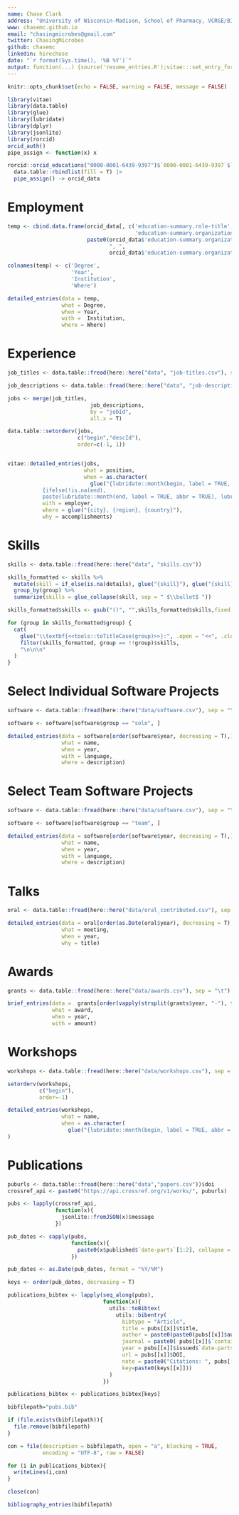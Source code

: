 ```yaml
---
name: Chase Clark
address: "University of Wisconsin-Madison, School of Pharmacy, VCRGE/BIOTECH/GENOMICS"
www: chasemc.github.io
email: "chasingmicrobes@gmail.com"
twitter: ChasingMicrobes
github: chasemc
linkedin: hirechase
date: "`r format(Sys.time(), '%B %Y')`"
output: function(...) {source('resume_entries.R');vitae:::set_entry_formats(resume_entries);vitae::cv_document(..., template = "resume_template.tex", citation_package = "biblatex")}
---
```


```r
knitr::opts_chunk$set(echo = FALSE, warning = FALSE, message = FALSE)

library(vitae)
library(data.table)
library(glue)
library(lubridate)
library(dplyr)
library(jsonlite)
library(rorcid)
orcid_auth()
pipe_assign <- function(x) x
```


```r
rorcid::orcid_educations("0000-0001-6439-9397")$`0000-0001-6439-9397`$`affiliation-group`$summaries |>
  data.table::rbindlist(fill = T) |>
  pipe_assign() -> orcid_data
```

# Employment

```r
temp <- cbind.data.frame(orcid_data[, c('education-summary.role-title','education-summary.end-date.year.value',
                                        'education-summary.organization.name')], 
                         paste0(orcid_data$'education-summary.organization.address.city',
                                ", ",
                                orcid_data$'education-summary.organization.address.region' ))

colnames(temp) <- c('Degree',
                    'Year',
                    'Institution',
                    'Where')

detailed_entries(data = temp,
                 what = Degree, 
                 when = Year,
                 with =  Institution,
                 where = Where)
```

# Experience

```r
job_titles <- data.table::fread(here::here("data", "job-titles.csv"), sep = "\t")

job_descriptions <- data.table::fread(here::here("data", "job-descriptions.csv"), sep = ",")

jobs <- merge(job_titles, 
                          job_descriptions, 
                          by = "jobId", 
                          all.x = T) 

data.table::setorderv(jobs,
                      c("begin","descId"),
                      order=c(-1, 1))


vitae::detailed_entries(jobs,
                        what = position,
                        when = as.character(
                          glue("{lubridate::month(begin, label = TRUE, abbr = TRUE)} {lubridate::year(begin)} - 
           {ifelse(!is.na(end), 
           paste(lubridate::month(end, label = TRUE, abbr = TRUE), lubridate::year(end)), 'present')}")),
           with = employer,
           where = glue("{city}, {region}, {country}"),
           why = accomplishments)
```

\newpage

# Skills

```r

skills <- data.table::fread(here::here("data", "skills.csv"))

skills_formatted <- skills %>% 
  mutate(skill = if_else(is.na(details), glue("{skill}"), glue("{skill} ({details})"))) %>% 
  group_by(group) %>% 
  summarize(skills = glue_collapse(skill, sep = " $\\bullet$ "))

skills_formatted$skills <- gsub("()", "",skills_formatted$skills,fixed = TRUE)

for (group in skills_formatted$group) {
  cat(
    glue("\\textbf{<<tools::toTitleCase(group)>>}:", .open = "<<", .close = ">>"),
    filter(skills_formatted, group == !!group)$skills,
    "\n\n\n"
  )
}
```

# Select Individual Software Projects

```r

software <- data.table::fread(here::here("data/software.csv"), sep = "\t")

software <- software[software$group == "solo", ]

detailed_entries(data = software[order(software$year, decreasing = T),],
                 what = name,
                 when = year,
                 with = language,
                 where = description)
```

# Select Team Software Projects

```r

software <- data.table::fread(here::here("data/software.csv"), sep = "\t")

software <- software[software$group == "team", ]

detailed_entries(data = software[order(software$year, decreasing = T),], 
                 what = name,
                 when = year,
                 with = language,
                 where = description)

```

# Talks

```r

oral <- data.table::fread(here::here("data/oral_contributed.csv"), sep = "\t")

detailed_entries(data = oral[order(as.Date(oral$year), decreasing = T),],
                 what = meeting, 
                 when = year,
                 why = title)
```

# Awards

```r

grants <- data.table::fread(here::here("data/awards.csv"), sep = "\t")

brief_entries(data =  grants[order(vapply(strsplit(grants$year, "-"), function(x) as.integer(x[[1]]), 1), decreasing = T),],
              what = award,
              when = year,
              with = amount)

```

# Workshops

```r
workshops <- data.table::fread(here::here("data/workshops.csv"), sep = "\t")

setorderv(workshops,
          c("begin"),
          order=-1)

detailed_entries(workshops,
                 what = name,
                 when = as.character(
                   glue("{lubridate::month(begin, label = TRUE, abbr = TRUE)} {lubridate::year(begin)} "))
)
```

# Publications

```r

puburls <- data.table::fread(here::here("data","papers.csv"))$doi
crossref_api <- paste0("https://api.crossref.org/v1/works/", puburls)

pubs <- lapply(crossref_api, 
               function(x){
                 jsonlite::fromJSON(x)$message
               })

pub_dates <- sapply(pubs, 
                    function(x){
                      paste0(x$published$`date-parts`[1:2], collapse = "/")
                    })

pub_dates <- as.Date(pub_dates, format = "%Y/%M")

keys <- order(pub_dates, decreasing = T)

publications_bibtex <- lapply(seq_along(pubs), 
                              function(x){
                                utils::toBibtex(
                                  utils::bibentry(
                                    bibtype = "Article",
                                    title = pubs[[x]]$title,
                                    author = paste0(paste0(pubs[[x]]$author$given, " ", pubs[[x]]$author$family), collapse = ", "),
                                    journal = paste0( pubs[[x]]$`container-title`, ". Citations: ", pubs[[x]]$`is-referenced-by-count`),
                                    year = pubs[[x]]$issued$`date-parts`[[1]],
                                    url = pubs[[x]]$DOI,
                                    note = paste0("Citations: ", pubs[[x]]$`is-referenced-by-count`),
                                    key=paste0(keys[[x]]))
                                )
                              })

publications_bibtex <- publications_bibtex[keys]

bibfilepath="pubs.bib"

if (file.exists(bibfilepath)){
  file.remove(bibfilepath)
}

con = file(description = bibfilepath, open = "a", blocking = TRUE,
           encoding = "UTF-8", raw = FALSE)

for (i in publications_bibtex){
  writeLines(i,con)
}

close(con)

```

```r
bibliography_entries(bibfilepath)
```
